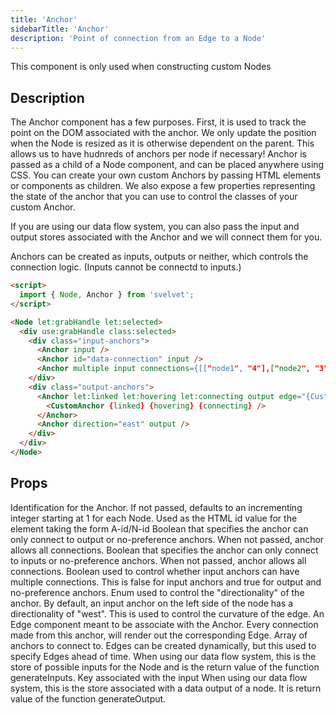 ```yaml
---
title: 'Anchor'
sidebarTitle: 'Anchor'
description: 'Point of connection from an Edge to a Node'
---
```


<Info>This component is only used when constructing custom Nodes</Info>

## Description

The Anchor component has a few purposes.
First, it is used to track the point on the DOM associated with the anchor. We only update the position when the Node is resized as it is otherwise dependent on the parent.
This allows us to have hudnreds of anchors per node if necessary! Anchor is passed as a child of a Node component, and can be placed anywhere using CSS.
You can create your own custom Anchors by passing HTML elements or components as children. We also expose a few properties representing the state of the anchor that you can use to control the classes of your custom Anchor.

If you are using our data flow system, you can also pass the input and output stores associated with the Anchor and we will connect them for you.

Anchors can be created as inputs, outputs or neither, which controls the connection logic. (Inputs cannot be connectd to inputs.)

```html MyNode.svelte
<script>
  import { Node, Anchor } from 'svelvet';
</script>

<Node let:grabHandle let:selected>
  <div use:grabHandle class:selected>
    <div class="input-anchors">
      <Anchor input />
      <Anchor id="data-connection" input />
      <Anchor multiple input connections={[["node1", "4"],["node2", "3"]]}/>
    </div>
    <div class="output-anchors">
      <Anchor let:linked let:hovering let:connecting output edge="{CustomEdge}">
        <CustomAnchor {linked} {hovering} {connecting} />
      </Anchor>
      <Anchor direction="east" output />
    </div>
  </div>
</Node>
```

## Props

<ResponseField name="id" type="string | number" default="incrementing integer">
  Identification for the Anchor. If not passed, defaults to an incrementing
  integer starting at 1 for each Node. Used as the HTML id value for the element
  taking the form A-id/N-id
</ResponseField>
<ResponseField name="input" type="boolean" default="false">
  Boolean that specifies the anchor can only connect to output or no-preference
  anchors. When not passed, anchor allows all connections.
</ResponseField>
<ResponseField name="output" type="boolean" default="false">
  Boolean that specifies the anchor can only connect to inputs or no-preference
  anchors. When not passed, anchor allows all connections.
</ResponseField>
<ResponseField name="multiple" type="boolean" default="input/output dependent">
  Boolean used to control whether input anchors can have multiple connections.
  This is false for input anchors and true for output and no-preference anchors.
</ResponseField>
<ResponseField
  name="direction"
  type="north | south | east | west"
  default="graph direction dependent"
>
  Enum used to control the "directionality" of the anchor. By default, an input
  anchor on the left side of the node has a directionality of "west". This is
  used to control the curvature of the edge.
</ResponseField>
<ResponseField name="edge" type="Svelte Component | null" default="null">
  An Edge component meant to be associate with the Anchor. Every connection made
  from this anchor, will render out the corresponding Edge.
</ResponseField>
<ResponseField name="connections" type="Array<[nodeId, anchorId]>" default="[]">
  Array of anchors to connect to. Edges can be created dynamically, but this
  used to specify Edges ahead of time.
</ResponseField>
<ResponseField
  name="inputsStore"
  type="ReturnType<typeof generateInputs> | null"
  default="null"
>
  When using our data flow system, this is the store of possible inputs for the
  Node and is the return value of the function generateInputs.
</ResponseField>
<ResponseField name="key" type="string | null" default="null">
  Key associated with the input
</ResponseField>
<ResponseField
  name="outputStore"
  type="Readable<unknown> | null"
  default=" null"
>
  When using our data flow system, this is the store associated with a data
  output of a node. It is return value of the function generateOutput.
</ResponseField>
